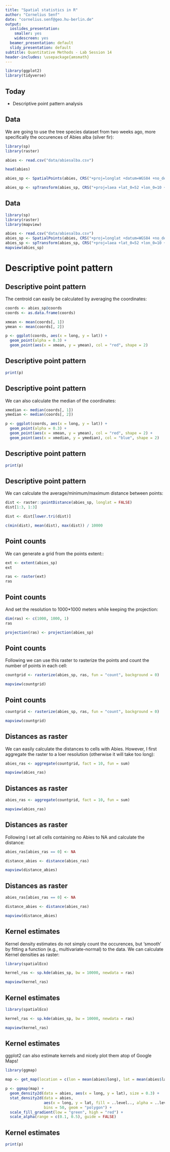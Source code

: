 ```yaml
---
title: "Spatial statistics in R"
author: "Cornelius Senf"
date: "cornelius.senf@geo.hu-berlin.de"
output:
  ioslides_presentation:
    smaller: yes
    widescreen: yes
  beamer_presentation: default
  slidy_presentation: default
subtitle: Quantitative Methods - Lab Session 14
header-includes: \usepackage{amsmath}
---
```


<style type="text/css">
slide.backdrop {
  background: none !important;
  background-color: white !important;
}
</style>

```r
library(ggplot2)
library(tidyverse)
```

## Today

- Descriptive point pattern analysis

## Data

We are going to use the tree species dataset from two weeks ago, more specifically the occurences of Abies alba (silver fir):

```r
library(sp)
library(raster)

abies <- read.csv("data/abiesalba.csv")

head(abies)

abies_sp <- SpatialPoints(abies, CRS("+proj=longlat +datum=WGS84 +no_defs +ellps=WGS84 +towgs84=0,0,0"))

abies_sp <- spTransform(abies_sp, CRS("+proj=laea +lat_0=52 +lon_0=10 +x_0=4321000 +y_0=3210000 +ellps=GRS80 +towgs84=0,0,0,0,0,0,0 +units=m +no_defs"))
```

## Data

```r
library(sp)
library(raster)
library(mapview)

abies <- read.csv("data/abiesalba.csv")
abies_sp <- SpatialPoints(abies, CRS("+proj=longlat +datum=WGS84 +no_defs +ellps=WGS84 +towgs84=0,0,0"))
abies_sp <- spTransform(abies_sp, CRS("+proj=laea +lat_0=52 +lon_0=10 +x_0=4321000 +y_0=3210000 +ellps=GRS80 +towgs84=0,0,0,0,0,0,0 +units=m +no_defs"))
mapview(abies_sp)
```

# Descriptive point pattern

## Descriptive point pattern

The centroid can easily be calculated by averaging the coordinates:

```r
coords <- abies_sp@coords
coords <- as.data.frame(coords)

xmean <- mean(coords[, 1])
ymean <- mean(coords[, 2])

p <- ggplot(coords, aes(x = long, y = lat)) + 
  geom_point(alpha = 0.3) +
  geom_point(aes(x = xmean, y = ymean), col = "red", shape = 2)
```

## Descriptive point pattern

```r
print(p)
```

## Descriptive point pattern

We can also calculate the median of the coordinates:

```r
xmedian <- median(coords[, 1])
ymedian <- median(coords[, 2])

p <- ggplot(coords, aes(x = long, y = lat)) + 
  geom_point(alpha = 0.3) +
  geom_point(aes(x = xmean, y = ymean), col = "red", shape = 2) +
  geom_point(aes(x = xmedian, y = ymedian), col = "blue", shape = 2)
```

## Descriptive point pattern

```r
print(p)
```

## Descriptive point pattern

We can calculate the average/minimum/maximum distance between points:

```r
dist <- raster::pointDistance(abies_sp, longlat = FALSE)
dist[1:3, 1:3]

dist <- dist[lower.tri(dist)]

c(min(dist), mean(dist), max(dist)) / 10000
```

## Point counts

We can generate a grid from the points extent::

```r
ext <- extent(abies_sp)
ext

ras <- raster(ext)
ras

```

## Point counts

And set the resolution to 1000*1000 meters while keeping the projection:

```r
dim(ras) <- c(1000, 1000, 1)
ras

projection(ras) <- projection(abies_sp)
```

## Point counts

Following we can use this raster to rasterize the points and count the number of points in each cell:

```r
countgrid <- rasterize(abies_sp, ras, fun = "count", background = 0)

mapview(countgrid)
```

## Point counts

```r
countgrid <- rasterize(abies_sp, ras, fun = "count", background = 0)

mapview(countgrid)
```

## Distances as raster

We can easily calculate the distances to cells with Abies. However, I first aggregate the raster to a loer resolution (otherwise it will take too long):

```r
abies_ras <- aggregate(countgrid, fact = 10, fun = sum)

mapview(abies_ras)
```

## Distances as raster

```r
abies_ras <- aggregate(countgrid, fact = 10, fun = sum)

mapview(abies_ras)
```

## Distances as raster

Following I set all cells containing no Abies to NA and calculate the distance:

```r
abies_ras[abies_ras == 0] <- NA

distance_abies <- distance(abies_ras)

mapview(distance_abies)
```

## Distances as raster

```r
abies_ras[abies_ras == 0] <- NA

distance_abies <- distance(abies_ras)

mapview(distance_abies)
```

## Kernel estimates

Kernel density estimates do not simply count the occurences, but 'smooth' by fitting a function (e.g., multivariate-normal) to the data. We can calculate Kernel densities as raster:

```r
library(spatialEco)

kernel_ras <- sp.kde(abies_sp, bw = 10000, newdata = ras)

mapview(kernel_ras)
```

## Kernel estimates

```r
library(spatialEco)

kernel_ras <- sp.kde(abies_sp, bw = 10000, newdata = ras)
```

```r
mapview(kernel_ras)
```

## Kernel estimates

ggplot2 can also estimate kernels and nicely plot them atop of Google Maps!

```r
library(ggmap)

map <- get_map(location = c(lon = mean(abies$long), lat = mean(abies$lat)), zoom = 5)

p <- ggmap(map) + 
  geom_density2d(data = abies, aes(x = long, y = lat), size = 0.3) + 
  stat_density2d(data = abies, 
                 aes(x = long, y = lat, fill = ..level.., alpha = ..level..), size = 0.01, 
                 bins = 50, geom = "polygon") + 
  scale_fill_gradient(low = "green", high = "red") + 
  scale_alpha(range = c(0.1, 0.5), guide = FALSE)
```

## Kernel estimates

```r
print(p)
```
